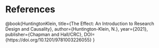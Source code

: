 # References {.unnumbered}

::: {#refs}
@book{HuntingtonKlein,
  title={The Effect: An Introduction to Research Design and Causality},
  author={Huntington-Klein, N.},
  year={2021},
  publisher={Chapman and Hall/CRC},
  DOI={https://doi.org/10.1201/9781003226055}
}
:::
